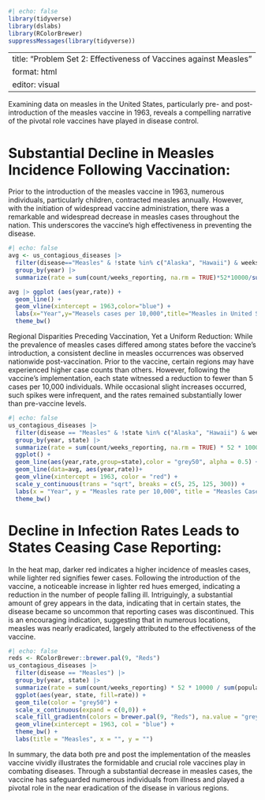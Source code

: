 ```r
#| echo: false
library(tidyverse)
library(dslabs)
library(RColorBrewer)
suppressMessages(library(tidyverse))


```

---
title: "Problem Set 2: Effectiveness of Vaccines against Measles"
format: html
editor: visual
---

Examining data on measles in the United States, particularly pre- and post-introduction of the measles vaccine in 1963, reveals a compelling narrative of the pivotal role vaccines have played in disease control.

# Substantial Decline in Measles Incidence Following Vaccination:

Prior to the introduction of the measles vaccine in 1963, numerous individuals, particularly children, contracted measles annually. However, with the initiation of widespread vaccine administration, there was a remarkable and widespread decrease in measles cases throughout the nation. This underscores the vaccine's high effectiveness in preventing the disease.

```r
#| echo: false
avg <- us_contagious_diseases |>
  filter(disease=="Measles" & !state %in% c("Alaska", "Hawaii") & weeks_reporting >0) |>
  group_by(year) |>
  summarize(rate = sum(count/weeks_reporting, na.rm = TRUE)*52*10000/sum(population))

avg |> ggplot (aes(year,rate)) + 
  geom_line() + 
  geom_vline(xintercept = 1963,color="blue") +
  labs(x="Year",y="Measels cases per 10,000",title="Measles in United States over years") +
  theme_bw()
```

Regional Disparities Preceding Vaccination, Yet a Uniform Reduction: While the prevalence of measles cases differed among states before the vaccine's introduction, a consistent decline in measles occurrences was observed nationwide post-vaccination. Prior to the vaccine, certain regions may have experienced higher case counts than others. However, following the vaccine's implementation, each state witnessed a reduction to fewer than 5 cases per 10,000 individuals. While occasional slight increases occurred, such spikes were infrequent, and the rates remained substantially lower than pre-vaccine levels.

```r
#| echo: false
us_contagious_diseases |>
  filter(disease == "Measles" & !state %in% c("Alaska", "Hawaii") & weeks_reporting > 0) |>
  group_by(year, state) |>
  summarize(rate = sum(count/weeks_reporting, na.rm = TRUE) * 52 * 10000 / sum(population), .groups = "drop") |>
  ggplot() + 
  geom_line(aes(year,rate,group=state),color = "grey50", alpha = 0.5) +
  geom_line(data=avg, aes(year,rate))+
  geom_vline(xintercept = 1963, color = "red") +
  scale_y_continuous(trans = "sqrt", breaks = c(5, 25, 125, 300)) +
  labs(x = "Year", y = "Measles rate per 10,000", title = "Measles Cases by U.S. states") +
  theme_bw()
```

# Decline in Infection Rates Leads to States Ceasing Case Reporting:

In the heat map, darker red indicates a higher incidence of measles cases, while lighter red signifies fewer cases. Following the introduction of the vaccine, a noticeable increase in lighter red hues emerged, indicating a reduction in the number of people falling ill. Intriguingly, a substantial amount of grey appears in the data, indicating that in certain states, the disease became so uncommon that reporting cases was discontinued. This is an encouraging indication, suggesting that in numerous locations, measles was nearly eradicated, largely attributed to the effectiveness of the vaccine.

```r
#| echo: false
reds <- RColorBrewer::brewer.pal(9, "Reds")
us_contagious_diseases |> 
  filter(disease == "Measles") |>
  group_by(year, state) |>
  summarize(rate = sum(count/weeks_reporting) * 52 * 10000 / sum(population), .groups = "drop") |>
  ggplot(aes(year, state, fill=rate)) +
  geom_tile(color = "grey50") +
  scale_x_continuous(expand = c(0,0)) +
  scale_fill_gradientn(colors = brewer.pal(9, "Reds"), na.value = "grey50", trans = "sqrt") +
  geom_vline(xintercept = 1963, col = "blue") +
  theme_bw() +
  labs(title = "Measles", x = "", y = "")
```

In summary, the data both pre and post the implementation of the measles vaccine vividly illustrates the formidable and crucial role vaccines play in combating diseases. Through a substantial decrease in measles cases, the vaccine has safeguarded numerous individuals from illness and played a pivotal role in the near eradication of the disease in various regions.
